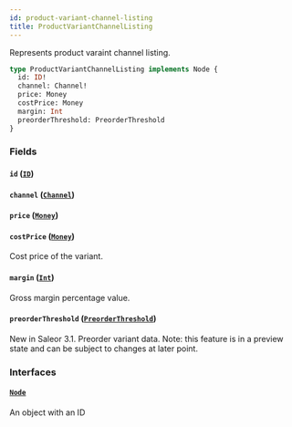 ```yaml
---
id: product-variant-channel-listing
title: ProductVariantChannelListing
---
```


Represents product varaint channel listing.

```graphql
type ProductVariantChannelListing implements Node {
  id: ID!
  channel: Channel!
  price: Money
  costPrice: Money
  margin: Int
  preorderThreshold: PreorderThreshold
}
```

### Fields

#### `id` ([`ID`](../../../developer/api-reference/scalars/id))

#### `channel` ([`Channel`](../../../developer/api-reference/objects/channel))

#### `price` ([`Money`](../../../developer/api-reference/objects/money))

#### `costPrice` ([`Money`](../../../developer/api-reference/objects/money))

Cost price of the variant.

#### `margin` ([`Int`](../../../developer/api-reference/scalars/int))

Gross margin percentage value.

#### `preorderThreshold` ([`PreorderThreshold`](../../../developer/api-reference/objects/preorder-threshold))

New in Saleor 3.1. Preorder variant data. Note: this feature is in a preview state and can be subject to changes at later point.

### Interfaces

#### [`Node`](../../../developer/api-reference/interfaces/node)

An object with an ID
